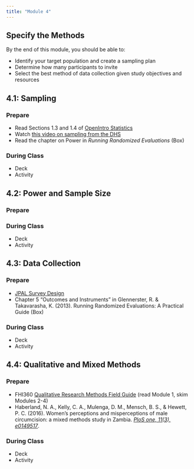 ```yaml
---
title: "Module 4"
---
```


## Specify the Methods

By the end of this module, you should be able to:

* Identify your target population and create a sampling plan
* Determine how many participants to invite
* Select the best method of data collection given study objectives and resources

## 4.1: Sampling

### Prepare

* Read Sections 1.3 and 1.4 of [OpenIntro Statistics](https://www.openintro.org/redirect.php?go=os4_tablet&referrer=/stat/os4.php){target="_blank"}
* Watch [this video on sampling from the DHS](https://youtu.be/DD5npelwh80){target="_blank"}
* Read the chapter on Power in *Running Randomized Evaluations* (Box)

### During Class

* Deck
* Activity

## 4.2: Power and Sample Size

### Prepare

### During Class

* Deck
* Activity

## 4.3: Data Collection

### Prepare

* [JPAL Survey Design](https://www.povertyactionlab.org/resource/survey-design)
* Chapter 5 "Outcomes and Instruments" in Glennerster, R. & Takavarasha, K. (2013). Running Randomized Evaluations: A Practical Guide (Box)

### During Class

* Deck
* Activity

## 4.4: Qualitative and Mixed Methods

### Prepare

* FHI360 [Qualitative Research Methods Field Guide](https://www.fhi360.org/resource/qualitative-research-methods-data-collectors-field-guide) (read Module 1, skim Modules 2-4)
* Haberland, N. A., Kelly, C. A., Mulenga, D. M., Mensch, B. S., & Hewett, P. C. (2016). Women’s perceptions and misperceptions of male circumcision: a mixed methods study in Zambia. [*PloS one, 11(3), e0149517*](https://journals.plos.org/plosone/article?id=10.1371/journal.pone.0149517).

### During Class

* Deck
* Activity
